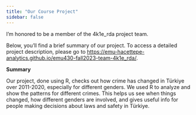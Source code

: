 ```yaml
---
title: "Our Course Project"
sidebar: false 
---
```


I'm honored to be a member of the 4k1e_rda project team.

Below, you'll find a brief summary of our project. To access a detailed project description, please go to <https://emu-hacettepe-analytics.github.io/emu430-fall2023-team-4k1e_rda/>.

**Summary**

Our project, done using R, checks out how crime has changed in Türkiye over 2011-2020, especially for different genders. We used R to analyze and show the patterns for different crimes. This helps us see when things changed, how different genders are involved, and gives useful info for people making decisions about laws and safety in Türkiye.
